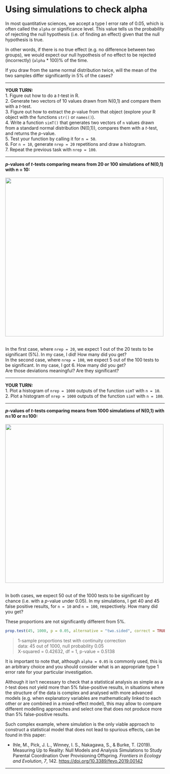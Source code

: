 # Using simulations to check alpha

In most quantitative sciences, we accept a type I error rate of 0.05, which is often called the `alpha` or significance level. This value tells us the probability of rejecting the null hypothesis (i.e. of finding an effect) given that the null hypothesis is true. 

In other words, if there is no true effect (e.g. no difference between two groups), we would expect our null hypothesis of no effect to be rejected (incorrectly) (`alpha` * 100)% of the time.

If you draw from the same normal distribution twice, will the mean of the two samples differ significantly in 5% of the cases? 


***

**YOUR TURN:**  
1. Figure out how to do a *t*-test in R.  
2. Generate two vectors of 10 values drawn from N(0,1) and compare them with a *t*-test.  
3. Figure out how to extract the *p*-value from that object (explore your R object with the functions `str()` or `names()`).    
4. Write a function `simT()` that generates two vectors of `n` values drawn from a standard normal distribution (N(0,1)), compares them with a *t*-test, and returns the *p*-value.  
5. Test your function by calling it for `n = 50`.  
6. For `n = 10`, generate `nrep = 20` repetitions and draw a histogram.  
7. Repeat the previous task with `nrep = 100`.

***

***p*-values of *t*-tests comparing means from 20 or 100 simulations of N(0,1) with n = 10:**   
<br/>
<img src="../assets/ttest-changing-nrep.png" width="500">  
<br/>


In the first case, where `nrep = 20`, we expect 1 out of the 20 tests to be significant (5%). In my case, I did! How many did you get?    
In the second case, where `nrep = 100`, we expect 5 out of the 100 tests to be significant. In my case, I got 6. How many did you get?      
Are those deviations meaningful? Are they significant? 

***

**YOUR TURN:**  
1. Plot a histogram of `nrep = 1000` outputs of the function `simT` with `n = 10`.  
2. Plot a histogram of `nrep = 1000` outputs of the function `simT` with `n = 100`.

***

***p*-values of *t*-tests comparing means from 1000 simulations of N(0,1) with n=10 or n=100:**   
<br/>
<img src="../assets/ttest-changing-n.png" width="500">  
<br/>

In both cases, we expect 50 out of the 1000 tests to be significant by chance (i.e. with a *p*-value under 0.05). In my simulations, I get 40 and 45 false positive results, for `n = 10` and `n = 100`, respectively. How many did you get?  

These proportions are not significantly different from 5%. 

```r
prop.test(45, 1000, p = 0.05, alternative = "two.sided", correct = TRUE)
```

> 1-sample proportions test with continuity correction  
> data:  45 out of 1000, null probability 0.05  
> X-squared = 0.42632, df = 1, p-value = 0.5138  

It is important to note that, although `alpha = 0.05` is commonly used, this is an arbitrary choice and you should consider what is an appropriate type 1 error rate for your particular investigation.  

Although it isn't necessary to check that a statistical analysis as simple as a *t*-test does not yield more than 5% false-positive results, in situations where the structure of the data is complex and analysed with more advanced models (e.g. when explanatory variables are mathematically linked to each other or are combined in a mixed-effect model), this may allow to compare different modelling approaches and select one that does not produce more than 5% false-positive results.  

Such complex example, where simulation is the only viable approach to construct a statistical model that does not lead to spurious effects, can be found in this paper:

* Ihle, M., Pick, J. L., Winney, I. S., Nakagawa, S., & Burke, T. (2019). Measuring Up to Reality: Null Models and Analysis Simulations to Study Parental Coordination Over Provisioning Offspring. *Frontiers in Ecology and Evolution*, *7*, 142. <a href="https://doi.org/10.3389/fevo.2019.00142" target="_blank">https://doi.org/10.3389/fevo.2019.00142</a>

***



